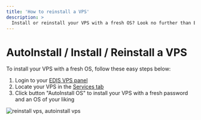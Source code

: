 ```yaml
---
title: 'How to reinstall a VPS'
description: >
  Install or reinstall your VPS with a fresh OS? Look no further than EDIS Global! Our easy-to-use VPS panel and automated installation process make setting up your VPS a breeze. Simply log in to your account, locate your VPS, and click the "AutoInstall OS" button to choose the operating system of your choice. It's like having your own personal IT department at your fingertips!
---
```


# AutoInstall / Install / Reinstall a VPS

To install your VPS with a fresh OS, follow these easy steps below:

 1. Login to your [EDIS VPS panel](https://manage.edis.at/whmcs/clientarea.php)
 2. Locate your VPS in the [Services tab](https://manage.edis.at/whmcs/clientarea.php?action=services)
 3. Click button "AutoInstall OS" to install your VPS with a fresh password and an OS of your liking

![reinstall vps, autoinstall vps](https://glorious-snazzy-hot.media.strapiapp.com/reinstall_autoinstall_vps_edisglobal_9f06aea51c.gif)
